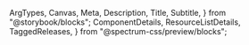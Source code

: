   ArgTypes,
  Canvas,
  Meta,
  Description,
  Title,
  Subtitle,
} from "@storybook/blocks";
  ComponentDetails,
  ResourceListDetails,
  TaggedReleases,
} from "@spectrum-css/preview/blocks";


<Meta of={FieldGroupStories} title="Docs" />

<Title of={FieldGroupStories} />
<Subtitle of={FieldGroupStories} />
<ComponentDetails />
<ResourceListDetails />

<Description of={FieldGroupStories} />

## Variants

### Vertical

A vertical group of fields:

#### Vertical Radio

<Canvas of={FieldGroupStories.VerticalRadio} />

#### Vertical Checkbox

<Canvas of={FieldGroupStories.VerticalCheckbox} />

### Horizontal

A horizontal group of fields:

#### Horizontal Radio

<Canvas of={FieldGroupStories.HorizontalRadio} />

#### Horizontal Checkbox

<Canvas of={FieldGroupStories.HorizontalCheckbox} />

### Invalid

An invalid group of fields:

#### Invalid Radio

<Canvas of={FieldGroupStories.InvalidRadio} />

#### Invalid Checkbox

<Canvas of={FieldGroupStories.InvalidCheckbox} />

### Required or optional

<Description of={FieldGroupStories.Required} />
<Description of={FieldGroupStories.Optional} />

#### Required

<Canvas of={FieldGroupStories.Required} />

#### Required Asterisk

<Canvas of={FieldGroupStories.RequiredAsterisk} />

#### Optional

<Canvas of={FieldGroupStories.Optional} />

### Side label position

<Description of={FieldGroupStories.VerticalSideLabelRadio} />

#### Side Label Vertical Radio

<Canvas of={FieldGroupStories.VerticalSideLabelRadio} />

#### Side Label Horizontal Radio

<Canvas of={FieldGroupStories.HorizontalSideLabelRadio} />

#### Side Label Vertical Checkbox

<Canvas of={FieldGroupStories.VerticalSideLabelCheckbox} />

#### Side Label Horizontal Checkbox

<Canvas of={FieldGroupStories.HorizontalSideLabelCheckbox} />

### Read-only checkboxes

<Description of={FieldGroupStories.ReadOnly} />

<Canvas of={FieldGroupStories.ReadOnly} />

## Properties

The component accepts the following inputs (properties):

<ArgTypes />

## Tagged releases

<TaggedReleases />
